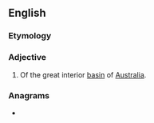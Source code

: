 ==English==

===Etymology===
{{suffix|en|Centralia|an}}

===Adjective===
{{en-adj|-}}

# Of the great interior [[basin]] of [[Australia]].

===Anagrams===
* {{anagrams|en|a=aaceilnnrt|intercanal}}